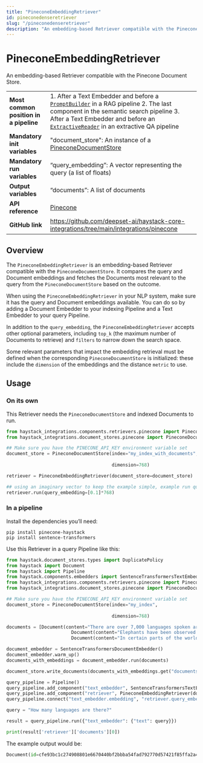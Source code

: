 ```yaml
---
title: "PineconeEmbeddingRetriever"
id: pineconedenseretriever
slug: "/pineconedenseretriever"
description: "An embedding-based Retriever compatible with the Pinecone Document Store."
---
```


# PineconeEmbeddingRetriever

An embedding-based Retriever compatible with the Pinecone Document Store.

|                                        |                                                                                                                                                                                                                                                                           |
| :------------------------------------- | :------------------------------------------------------------------------------------------------------------------------------------------------------------------------------------------------------------------------------------------------------------------------ |
| **Most common position in a pipeline** | 1. After a Text Embedder and before a [`PromptBuilder`](/docs/promptbuilder)   in a RAG pipeline 2. The last component in the semantic search pipeline 3. After a Text Embedder and before an [`ExtractiveReader`](/docs/extractivereader)   in an extractive QA pipeline |
| **Mandatory init variables**           | "document_store": An instance of a [PineconeDocumentStore](../../document-stores/pinecone-document-store.mdx)                                                                                                                                                                                   |
| **Mandatory run variables**            | “query_embedding”: A vector representing the query (a list of floats)                                                                                                                                                                                                     |
| **Output variables**                   | “documents”: A list of documents                                                                                                                                                                                                                                          |
| **API reference**                      | [Pinecone](/reference/integrations-pinecone)                                                                                                                                                                                                                                     |
| **GitHub link**                        | https://github.com/deepset-ai/haystack-core-integrations/tree/main/integrations/pinecone                                                                                                                                                                                |

## Overview

The `PineconeEmbeddingRetriever` is an embedding-based Retriever compatible with the `PineconeDocumentStore`. It compares the query and Document embeddings and fetches the Documents most relevant to the query from the `PineconeDocumentStore` based on the outcome.

When using the `PineconeEmbeddingRetriever` in your NLP system, make sure it has the query and Document embeddings available. You can do so by adding a Document Embedder to your indexing Pipeline and a Text Embedder to your query Pipeline.

In addition to the `query_embedding`, the `PineconeEmbeddingRetriever` accepts other optional parameters, including `top_k` (the maximum number of Documents to retrieve) and `filters` to narrow down the search space.

Some relevant parameters that impact the embedding retrieval must be defined when the corresponding `PineconeDocumentStore` is initialized: these include the `dimension` of the embeddings and the distance `metric` to use.

## Usage

### On its own

This Retriever needs the `PineconeDocumentStore` and indexed Documents to run.

```python
from haystack_integrations.components.retrievers.pinecone import PineconeEmbeddingRetriever
from haystack_integrations.document_stores.pinecone import PineconeDocumentStore

## Make sure you have the PINECONE_API_KEY environment variable set
document_store = PineconeDocumentStore(index="my_index_with_documents",
																			 namespace="my_namespace",
                                       dimension=768)

retriever = PineconeEmbeddingRetriever(document_store=document_store)

## using an imaginary vector to keep the example simple, example run query:
retriever.run(query_embedding=[0.1]*768)
```

### In a pipeline

Install the dependencies you’ll need:

```shell
pip install pinecone-haystack
pip install sentence-transformers
```

Use this Retriever in a query Pipeline like this:

```python
from haystack.document_stores.types import DuplicatePolicy
from haystack import Document
from haystack import Pipeline
from haystack.components.embedders import SentenceTransformersTextEmbedder, SentenceTransformersDocumentEmbedder
from haystack_integrations.components.retrievers.pinecone import PineconeEmbeddingRetriever
from haystack_integrations.document_stores.pinecone import PineconeDocumentStore

## Make sure you have the PINECONE_API_KEY environment variable set
document_store = PineconeDocumentStore(index="my_index",
																			 namespace="my_namespace",
                                       dimension=768)

documents = [Document(content="There are over 7,000 languages spoken around the world today."),
						Document(content="Elephants have been observed to behave in a way that indicates a high level of self-awareness, such as recognizing themselves in mirrors."),
						Document(content="In certain parts of the world, like the Maldives, Puerto Rico, and San Diego, you can witness the phenomenon of bioluminescent waves.")]

document_embedder = SentenceTransformersDocumentEmbedder()
document_embedder.warm_up()
documents_with_embeddings = document_embedder.run(documents)

document_store.write_documents(documents_with_embeddings.get("documents"), policy=DuplicatePolicy.OVERWRITE)

query_pipeline = Pipeline()
query_pipeline.add_component("text_embedder", SentenceTransformersTextEmbedder())
query_pipeline.add_component("retriever", PineconeEmbeddingRetriever(document_store=document_store))
query_pipeline.connect("text_embedder.embedding", "retriever.query_embedding")

query = "How many languages are there?"

result = query_pipeline.run({"text_embedder": {"text": query}})

print(result['retriever']['documents'][0])
```

The example output would be:

```python
Document(id=cfe93bc1c274908801e6670440bf2bbba54fad792770d57421f85ffa2a4fcc94, content: 'There are over 7,000 languages spoken around the world today.', score: 0.87717235, embedding: vector of size 768)
```
